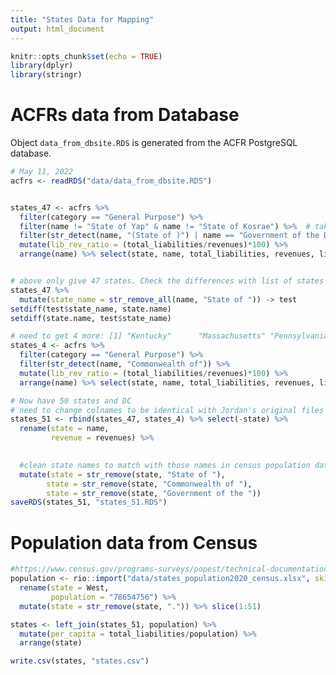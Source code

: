 ```yaml
---
title: "States Data for Mapping"
output: html_document
---
```


```r
knitr::opts_chunk$set(echo = TRUE)
library(dplyr)
library(stringr)
```

# ACFRs data from Database
Object `data_from_dbsite.RDS` is generated from the ACFR PostgreSQL database. 
```r
# May 11, 2022
acfrs <- readRDS("data/data_from_dbsite.RDS")


states_47 <- acfrs %>% 
  filter(category == "General Purpose") %>% 
  filter(name != "State of Yap" & name != "State of Kosrae") %>%  # take this out? 
  filter(str_detect(name, "(State of )") | name == "Government of the District of Columbia") %>% 
  mutate(lib_rev_ratio = (total_liabilities/revenues)*100) %>% 
  arrange(name) %>% select(state, name, total_liabilities, revenues, lib_rev_ratio)


# above only give 47 states. Check the differences with list of states                   
states_47 %>% 
  mutate(state_name = str_remove_all(name, "State of ")) -> test
setdiff(test$state_name, state.name)
setdiff(state.name, test$state_name)
```


```r
# need to get 4 more: [1] "Kentucky"      "Massachusetts" "Pennsylvania"  "Virginia" 
states_4 <- acfrs %>% 
  filter(category == "General Purpose") %>% 
  filter(str_detect(name, "Commonwealth of")) %>% 
  mutate(lib_rev_ratio = (total_liabilities/revenues)*100) %>% 
  arrange(name) %>% select(state, name, total_liabilities, revenues, lib_rev_ratio)

```


```r
# Now have 50 states and DC 
# need to change colnames to be identical with Jordan's original files --> display on map 
states_51 <- rbind(states_47, states_4) %>% select(-state) %>% 
  rename(state = name, 
         revenue = revenues) %>% 

  
  #clean state names to match with those names in census population data 
  mutate(state = str_remove(state, "State of "),
        state = str_remove(state, "Commonwealth of "),
        state = str_remove(state, "Government of the "))
saveRDS(states_51, "states_51.RDS")        
```

# Population data from Census

```r
#https://www.census.gov/programs-surveys/popest/technical-documentation/research/evaluation-estimates/2020-evaluation-estimates/2010s-state-detail.html
population <- rio::import("data/states_population2020_census.xlsx", skip = 8) %>% select(1:2) %>% 
  rename(state = West,
         population = "78654756") %>% 
  mutate(state = str_remove(state, ".")) %>% slice(1:51)
```


```r
states <- left_join(states_51, population) %>% 
  mutate(per_capita = total_liabilities/population) %>% 
  arrange(state)

write.csv(states, "states.csv")
```




